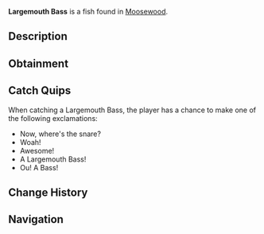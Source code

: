 {{FishInfobox
|image          = Largemouth Bass.png
|rarity         = Common
|sea            = First Sea
|location       = [[Moosewood]]
|sublocation    = Freshwater
|sources        = Fishing Rod
|radar_location = 
|xp             = 20
|weather        = Rain
|time           = 
|season         = Spring, Summer
|bait           = Worm
|base_weight    = 4.5
|base_value     = 85
|weight_range   = 3.5
|base_chance    = 75
|base_resil     = 80
}}
'''Largemouth Bass''' is a {{Rarity|Common}} fish found in [[Moosewood]].

== Description ==
{{Description|The Largemouth Bass is a common freshwater fish found in Moosewood known for its large mouth and aggressive feeding behaviour. It's found in various habitats, such as lakes, ponds, and rivers, where the water is warm and there's plenty of vegetation. Largemouth Bass are also known for their camouflage, with a greenish color on their backs that helps them blend in with their surroundings.|Bestiary Entry}}

== Obtainment ==
{{Description|Found in Moosewoods freshwater. Seems to prefer worms and other small baits.|Bestiary Hint}}
{{Fish Availability|
Moosewood/Freshwater Pond
Terrapin Island/Olm Cave
Terrapin Island/Surrounding Ocean
|top_rods      = 
Leviathan's Fang Rod\284201.17\187615.96;
Trident Rod\273915.34\138169.29;
Free Spirit Rod\269978.59\137923.66;
No-Life Rod\255019.17\207927.69;
Azure Of Lagoon\250659.77\210194.42;
Training Rod\185086.46\185086.46;
Egg Rod\228989.73\236453.41;
Verdant Shear Rod\227121.95\228421.69;
Abyssal Specter Rod\232861.89\225223.97;
Blazebringer Rod\226818.33\219378.64;
The Lost Rod\225943.36\218532.37;
Seraphic Rod\244262.15\196356.71;
Ethereal Prism Rod\239116.41\107413.57;
Challenger's Rod\235807.6\179727.75;
Rod Of The Forgotten Fang\233056.37\179301.28;
Rod Of The Depths\229611.87\163079.16;
Rod Of The Exalted One\228770.08\157519.12;
Zeus Rod\228319.43\217926.08;
Volcanic Rod\220065.58\212847.38;
Depthseeker Rod\217436.83\209792.31;
Avalanche Rod\214842.15\189049.68;
Steady Rod\102978.08\94297.38
|recommended   = Trident Rod
}}

== Catch Quips ==
When catching a Largemouth Bass, the player has a chance to make one of the following exclamations:
* Now, where's the snare?
* Woah!
* Awesome!
* A Largemouth Bass!
* Ou! A Bass!

== Change History ==
{{Change History|{{subst:Current Version}}}}

== Navigation ==
{{Fish Navbox|Moosewood}}